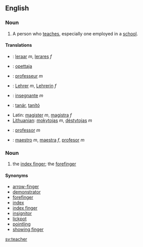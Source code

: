 ==English==
===Noun===
# A person who [[teach]]es, especially one employed in a [[school]].

====Translations====
*{{nl}}: [[leraar]] ''m'', [[lerares]] ''f''
*{{fi}}: [[opettaja]]
*{{fr}}: [[professeur]] ''m''
*{{de}}: [[Lehrer]] ''m'', [[Lehrerin]] ''f''
*{{it}}: [[insegnante]] ''m''
*{{hu}}: [[tanár]], [[tanító]]
*Latin: [[magister]] ''m'', [[magistra]] ''f''
*[[Lithuanian]]: [[mokytojas]] ''m'', [[dėstytojas]] ''m''
*{{pt}}: [[professor#Portuguese|professor]] ''m''
*{{es}}: [[maestro#Spanish|maestro]] ''m'', [[maestra#Spanish|maestra]] ''f'', [[profesor]] ''m''

===Noun===
# the [[index finger]]; the [[forefinger]]
====Synonyms====
*[[arrow-finger]]
*[[demonstrator]]
*[[forefinger]]
*[[index]]
*[[index finger]]
*[[insignitor]]
*[[lickpot]]
*[[pointling]]
*[[showing finger]]

[[sv:teacher]]